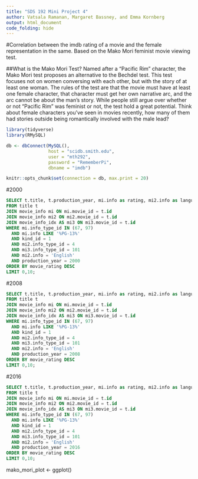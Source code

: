 ```yaml
---
title: "SDS 192 Mini Project 4"
author: Vatsala Ramanan, Margaret Bassney, and Emma Kornberg
output: html_document
code_folding: hide
---
```


#Correlation between the imdb rating of a movie and the female representation in the same. Based on the Mako Mori feminist movie viewing test. 

##What is the Mako Mori Test?
Named after a "Pacific Rim" character, the Mako Mori test proposes an alternative to the Bechdel test. This test focuses not on women conversing with each other, but with the story of at least one woman. The rules of the test are that the movie must have at least one female character, that character must get her own narrative arc, and the arc cannot be about the man's story. While people still argue over whether or not "Pacific Rim" was feminist or not, the test hold a great potential. Think about female characters you've seen in movies recently, how many of them had stories outside being romantically involved with the male lead?


```r
library(tidyverse)
library(RMySQL)

db <- dbConnect(MySQL(), 
                host = "scidb.smith.edu", 
                user = "mth292", 
                password = "RememberPi", 
                dbname = "imdb")

knitr::opts_chunk$set(connection = db, max.print = 20)
```

#2000
```sql
SELECT t.title, t.production_year, mi.info as rating, mi2.info as language,mi3.info AS movie_rating
FROM title t 
JOIN movie_info mi ON mi.movie_id = t.id
JOIN movie_info mi2 ON mi2.movie_id = t.id
JOIN movie_info_idx AS mi3 ON mi3.movie_id = t.id
WHERE mi.info_type_id IN (67, 97) 
  AND mi.info LIKE '%PG-13%'
  AND kind_id = 1
  AND mi2.info_type_id = 4
  AND mi3.info_type_id = 101
  AND mi2.info = 'English'
  AND production_year = 2000
ORDER BY movie_rating DESC
LIMIT 0,10;
```

#2008
```sql
SELECT t.title, t.production_year, mi.info as rating, mi2.info as language,mi3.info AS movie_rating
FROM title t 
JOIN movie_info mi ON mi.movie_id = t.id
JOIN movie_info mi2 ON mi2.movie_id = t.id
JOIN movie_info_idx AS mi3 ON mi3.movie_id = t.id
WHERE mi.info_type_id IN (67, 97) 
  AND mi.info LIKE '%PG-13%'
  AND kind_id = 1
  AND mi2.info_type_id = 4
  AND mi3.info_type_id = 101
  AND mi2.info = 'English'
  AND production_year = 2008
ORDER BY movie_rating DESC
LIMIT 0,10;
```

#2016
```sql
SELECT t.title, t.production_year, mi.info as rating, mi2.info as language,mi3.info AS movie_rating
FROM title t 
JOIN movie_info mi ON mi.movie_id = t.id
JOIN movie_info mi2 ON mi2.movie_id = t.id
JOIN movie_info_idx AS mi3 ON mi3.movie_id = t.id
WHERE mi.info_type_id IN (67, 97) 
  AND mi.info LIKE '%PG-13%'
  AND kind_id = 1
  AND mi2.info_type_id = 4
  AND mi3.info_type_id = 101
  AND mi2.info = 'English'
  AND production_year = 2016
ORDER BY movie_rating DESC
LIMIT 0,10;
```

mako_mori_plot <- ggplot()
